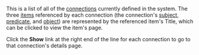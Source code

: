 <!-- Copyright (c)  2011  Glen E. Ivey
     Permission is granted to copy, distribute and/or modify this document
     under the terms of the GNU Free Documentation License, Version 1.3;
     with no Invariant Sections, no Front-Cover Texts, and no Back-Cover Texts.
     A copy of the license is in the file COPYING.DOCUMENTATION
  -->
This is a list of all of the [http://wiki.wontology.org/wiki/help.php?title=Help:GlossaryAtoO#anchor_Connection connections] currently defined in the system.  The three [http://wiki.wontology.org/wiki/help.php?title=Help:GlossaryAtoO#anchor_Item items] referenced by each connection (the connection's [http://wiki.wontology.org/wiki/help.php?title=Help:GlossaryPtoZ#anchor_Subject subject], [http://wiki.wontology.org/wiki/help.php?title=Help:GlossaryPtoZ#anchor_Predicate predicate], and [http://wiki.wontology.org/wiki/help.php?title=Help:GlossaryAtoO#anchor_Object object]) are represented by the referenced item's Title, which can be clicked to view the item's page.

Click the '''Show''' link at the right end of the line for each connection to go to that connection's details page.
